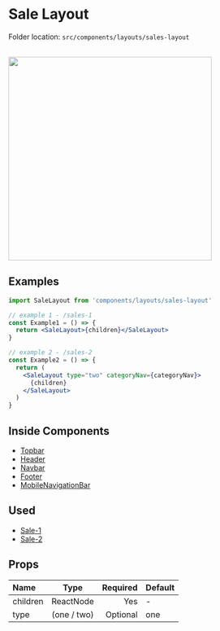 # Sale Layout


<Callout>Folder location: `src/components/layouts/sales-layout`</Callout>

<br />

<img src="/sales-layout.png" width="400" />

## Examples

```jsx showLineNumbers copy
import SaleLayout from 'components/layouts/sales-layout'

// example 1 - /sales-1
const Example1 = () => {
  return <SaleLayout>{children}</SaleLayout>
}

// example 2 - /sales-2
const Example2 = () => {
  return (
    <SaleLayout type="two" categoryNav={categoryNav}>
      {children}
    </SaleLayout>
  )
}
```

## Inside Components

- [Topbar](https://bazaar-doc.netlify.app/layout-components/topbar)
- [Header](https://bazaar-doc.netlify.app/layout-components/header)
- [Navbar](https://bazaar-doc.netlify.app/layout-components/navbar)
- [Footer](https://bazaar-doc.netlify.app/layout-components/footer)
- [MobileNavigationBar](https://bazaar-doc.netlify.app/layout-components/mobile-navigation)

## Used

- [Sale-1](https://bazar-react.vercel.app/sale-page-1)
- [Sale-2](https://bazar-react.vercel.app/sale-page-2)

## Props

| Name     |    Type     | Required | Default |
| :------- | :---------: | -------: | ------- |
| children |  ReactNode  |      Yes | -       |
| type     | (one / two) | Optional | one     |
